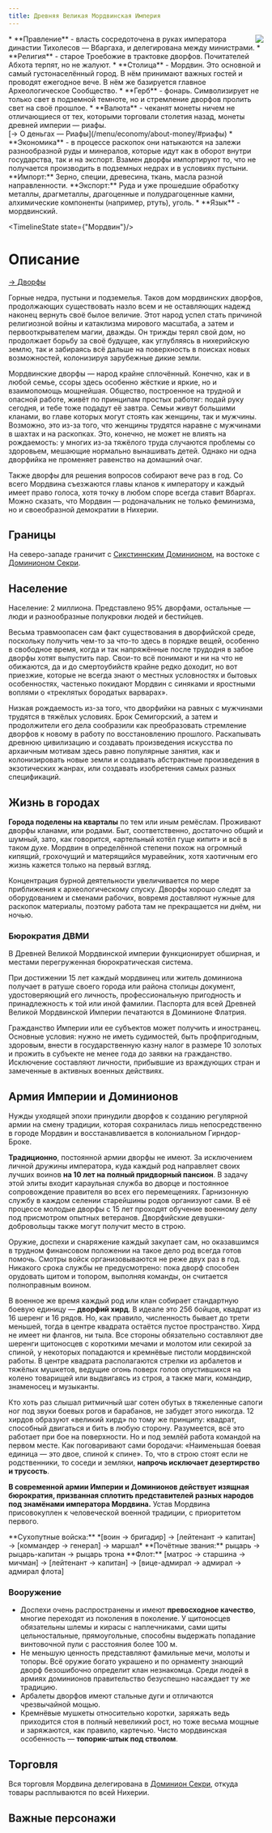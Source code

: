 ```yaml
---
title: Древняя Великая Мордвинская Империя
---
```


<ButtonCover cover src="pic.jpg" title="Древняя Великая Мордвинская Империя"/>
<BlockquoteBox text>
    <img src="../emblems/mordwin.png" style="float: right; max-width: 200px;"/>
    * **Правление** - власть сосредоточена в руках императора династии Тихолесов — Вбаргаха, и делегирована между министрами.
    * **Религия** - старое Троебожие в трактовке дворфов. Почитателей Абхота терпят, но не жалуют.
    * **Столица** - Мордвин. Это основной и самый густонаселённый город. В нём принимают важных гостей и проводят ежегодное вече. В нём же базируется главное Археологическое Сообщество.
    * **Герб** - фонарь. Символизирует не только свет в подземной темноте, но и стремление дворфов пролить свет на своё прошлое.
    * **Валюта** - чеканят монеты ничем не отличающиеся от тех, которыми торговали столетия назад, монеты древней империи — риафы. <br/> [→ О деньгах — Риафы](/menu/economy/about-money/#риафы)
    * **Экономика** - в процессе раскопок они натыкаются на залежи разнообразной руды и минералов, которые идут как в оборот внутри государства, так и на экспорт. Взамен дворфы импортируют то, что не получается производить в подземных недрах и в условиях пустыни.  
    **Импорт:** Зерно, специи, древесина, ткань, масла разной направленности.   
    **Экспорт:** Руда и уже прошедшие обработку металлы, драгметаллы, драгоценные и полудрагоценные камни, алхимические компоненты (например, ртуть), уголь.  
    * **Язык** - мордвинский.
</BlockquoteBox>

<TimelineState state={"Мордвин"}/>

# Описание
[→ Дворфы](/menu/guidebook/races/dwarves) <br/>

Горные недра, пустыни и подземелья. Таков дом мордвинских дворфов, продолжающих существовать назло всем и не оставляющих надежд наконец вернуть своё былое величие. Этот народ успел стать причиной религиозной войны и катаклизма мирового масштаба, а затем и первооткрывателем магии, дважды. Он трижды терял свой дом, но продолжает борьбу за своё будущее, как углубляясь в нихерийскую землю, так и забираясь всё дальше на поверхность в поисках новых возможностей, колонизируя зарубежные дикие земли.

Мордвинские дворфы — народ крайне сплочённый. Конечно, как и в любой семье, ссоры здесь особенно жёсткие и яркие, но и взаимопомощь мощнейшая. Общество, построенное на трудной и опасной работе, живёт по принципам простых работяг: подай руку сегодня, и тебе тоже подадут её завтра. Семьи живут большими кланами, во главе которых могут стоять как женщины, так и мужчины. Возможно, это из-за того, что женщины трудятся наравне с мужчинами в шахтах и на раскопках. Это, конечно, не может не влиять на рождаемость: у многих из-за тяжёлого труда случаются проблемы со здоровьем, мешающие нормально вынашивать детей. Однако ни одна дворфийка не променяет равенство на домашний очаг.

Также дворфы для решения вопросов собирают вече раз в год. Со всего Мордвина съезжаются главы кланов к императору и каждый имеет право голоса, хотя точку в любом споре всегда ставит Вбаргах. Можно сказать, что Мордвин — родоначальник не только феминизма, но и своеобразной демократии в Нихерии.

## Границы
На северо-западе граничит с [Сикстиннским Доминионом](/menu/navigation/states/sixtinna), на востоке с [Доминионом Секри](/menu/navigation/states/sekri).

## Население
Население: 2 миллиона. Представлено 95% дворфами, остальные — люди и разнообразные полукровки людей и бестийцев.

Весьма травмоопасен сам факт существования в дворфийской среде, поскольку получить чем-то за что-то здесь в порядке вещей, особенно в свободное время, когда и так напряжённые после трудодня в забое дворфы хотят выпустить пар. Свои-то всё понимают и ни на что не обижаются, да и до смертоубийств крайне редко доходит, но вот приезжие, которые не всегда знают о местных условностях и бытовых особенностях, частенько покидают Мордвин с синяками и яростными воплями о «треклятых бородатых варварах».

Низкая рождаемость из-за того, что дворфийки на равных с мужчинами трудятся в тяжёлых условиях. Брок Семигорский, а затем и продолжители его дела сообразили как преобразовать стремление дворфов к новому в работу по восстановлению прошлого. Раскапывать древнюю цивилизацию и создавать произведения искусства по архаичным мотивам здесь равно популярные занятия, как и колонизировать новые земли и создавать абстрактные произведения в экзотических жанрах, или создавать изобретения самых разных спецификаций. 

## Жизнь в городах
**Города поделены на кварталы** по тем или иным ремёслам. Проживают дворфы кланами, или родами. Быт, соответственно, достаточно общий и шумный, зато, как говорится, «артельный котёл гуще кипит» и всё в таком духе. Мордвин в определённой степени похож на огромный кипящий, грохочущий и матерящийся муравейник, хотя хаотичным его жизнь кажется только на первый взгляд.

Концентрация бурной деятельности увеличивается по мере приближения к археологическому спуску. Дворфы хорошо следят за оборудованием и сменами рабочих, вовремя доставляют нужные для раскопок материалы, поэтому работа там не прекращается ни днём, ни ночью.

### Бюрократия ДВМИ
В Древней Великой Мордвинской империи функционирует обширная, и местами перегруженная бюрократическая система.

При достижении 15 лет каждый мордвинец или житель доминиона получает в ратуше своего города или района столицы документ, удостоверяющий его личность, профессиональную пригодность и принадлежность к той или иной фамилии. Паспорта для всей Древней Великой Мордвинской Империи печатаются в Доминионе Флатрия.

Гражданство Империи или ее субъектов может получить и иностранец. Основные условия: нужно не иметь судимостей, быть профпригодным, здоровым, внести в государственную казну налог в размере 10 золотых и прожить в субъекте не менее года до заявки на гражданство. Исключение составляют личности, прибывшие из враждующих стран и замеченные в активных военных действиях.

## Армия Империи и Доминионов
Нужды уходящей эпохи принудили дворфов к созданию регулярной армии на смену традиции, которая сохранилась лишь непосредственно в городе Мордвин и восстанавливается в колониальном Гирндор-Броке.

**Традиционно**, постоянной армии дворфы не имеют. За исключением личной дружины императора, куда каждый род направляет своих лучших воинов **на 10 лет на полный придворный пансион**. В задачу этой элиты входит караульная служба во дворце и постоянное сопровождение правителя во всех его перемещениях. Гарнизонную службу в каждом селении старейшины родов организуют сами. В её процессе молодые дворфы с 15 лет проходят обучение военному делу под присмотром опытных ветеранов. Дворфийские девушки-добровольцы также могут получит место в строю.

Оружие, доспехи и снаряжение каждый закупает сам, но оказавшимся в трудном финансовом положении на такое дело род всегда готов помочь. Смотры войск организовываются не реже двух раз в год. Никакого срока службы не предусмотрено: пока дворф способен орудовать щитом и топором, выполняя команды, он считается полноправным воином.

В военное же время каждый род или клан собирает стандартную боевую единицу — **дворфий хирд**. В идеале это 256 бойцов, квадрат из 16 шеренг и 16 рядов. Но, как правило, численность бывает до трети меньшей, тогда в центре квадрата остаётся пустое пространство. Хирд не имеет ни флангов, ни тыла. Все стороны обязательно составляют две шеренги щитоносцев с короткими мечами и молотом или секирой за спиной, у некоторых попадаются и кремнёвые пистоли мордвинской работы. В центре квадрата располагаются стрелки из арбалетов и тяжёлых мушкетов, ведущие огонь поверх голов опустившихся на колено товарищей или выдвигаясь из строя, а также маги, командир, знаменосец и музыканты.

Кто хоть раз слышал ритмичный шаг сотен обутых в тяжеленные сапоги ног под звуки боевых рогов и барабанов, не забудет этого никогда. 12 хирдов образуют «великий хирд» по тому же принципу: квадрат, способный двигаться и бить в любую сторону. Разумеется, всё это работает при бое на поверхности. Но и под землёй работа командой на первом месте. Как поговаривают сами бородачи: «Наименьшая боевая единица — это двое, спиной к спине». То, что в строю стоят если не родственники, то соседи и земляки, **напрочь исключает дезертирство и трусость**.

**В современной армии Империи и Доминионов действует изящная бюрократия, призванная сплотить представителей разных народов под знамёнами императора Мордвина.** Устав Мордвина присовокуплен к человеческой военной традиции, с приоритетом первого.

<BlockquoteBox text>
    **Сухопутные войска:** *[воин → бригадир] → [лейтенант → капитан] → [коммандер → генерал] → маршал*
</BlockquoteBox>
<BlockquoteBox text>
    **Почётные звания:** рыцарь → рыцарь-капитан → рыцарь трона
</BlockquoteBox>
<BlockquoteBox text>
    **Флот:** [матрос → старшина → мичман] → [лейтенант → капитан] → [вице-адмирал → адмирал → адмирал флота]
</BlockquoteBox>

### Вооружение
* Доспехи очень распространены и имеют **превосходное качество**, многие переходят из поколения в поколение. У щитоносцев обязательны шлемы и кирасы с наплечниками, сами щиты цельностальные, прямоугольные, способны выдержать попадание винтовочной пули с расстояния более 100 м. 
* Не меньшую ценность представляют фамильные мечи, молоты и топоры. Всё оружие богато украшено и по орнаменту знающий дворф безошибочно определит клан незнакомца. Среди людей в армиях доминионов правительство безуспешно насаждает ту же традицию. 
* Арбалеты дворфов имеют стальные дуги и отличаются чрезвычайной мощью. 
* Кремнёвые мушкеты относительно коротки, заряжать ведь приходится стоя в полный невеликий рост, но тоже весьма мощные и заряжаются, как правило, картечью. Чисто мордвинская особенность — **топорик-штык под стволом**.

## Торговля
Вся торговля Мордвина делегирована в [Доминион Секри](/menu/navigation/states/sekri), откуда товары расплываются по всей Нихерии.

## Важные персонажи
<CharacterList stateFilter="Мордвин"/> 
